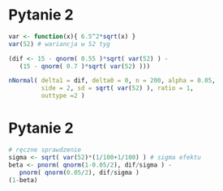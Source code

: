 # Pytanie 2

```r
var <- function(x){ 6.5^2*sqrt(x) } 
var(52) # wariancja w 52 tyg

(dif <- 15 - qnorm( 0.55 )*sqrt( var(52) ) - 
   (15 - qnorm( 0.7 )*sqrt( var(52) )))

nNormal( delta1 = dif, delta0 = 0, n = 200, alpha = 0.05,
         side = 2, sd = sqrt( var(52) ), ratio = 1,
         outtype =2 ) 
```

# Pytanie 2
```r

# ręczne sprawdzenie
sigma <- sqrt( var(52)*(1/100+1/100) ) # sigma efektu
beta <- pnorm( qnorm(1-0.05/2), dif/sigma ) - 
   pnorm( qnorm(0.05/2), dif/sigma ) 
(1-beta) 
```

